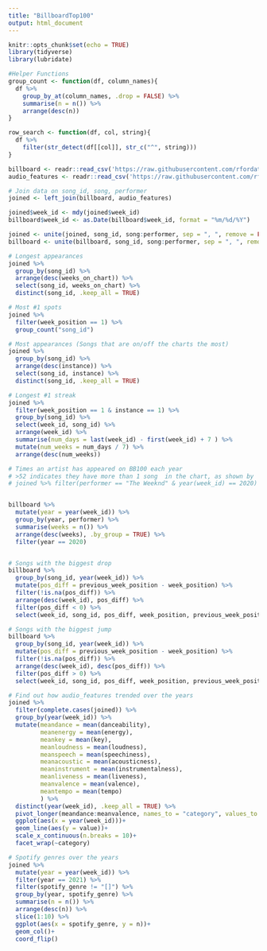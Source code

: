 ```yaml
---
title: "BillboardTop100"
output: html_document
---
```


```r
knitr::opts_chunk$set(echo = TRUE)
library(tidyverse)
library(lubridate)

#Helper Functions
group_count <- function(df, column_names){
  df %>% 
    group_by_at(column_names, .drop = FALSE) %>% 
    summarise(n = n()) %>% 
    arrange(desc(n))
}

row_search <- function(df, col, string){
  df %>% 
    filter(str_detect(df[[col]], str_c("^", string)))
}
```


```r
billboard <- readr::read_csv('https://raw.githubusercontent.com/rfordatascience/tidytuesday/master/data/2021/2021-09-14/billboard.csv')
audio_features <- readr::read_csv('https://raw.githubusercontent.com/rfordatascience/tidytuesday/master/data/2021/2021-09-14/audio_features.csv')

# Join data on song_id, song, performer
joined <- left_join(billboard, audio_features)
```

```r
joined$week_id <- mdy(joined$week_id)
billboard$week_id <- as.Date(billboard$week_id, format = "%m/%d/%Y")

joined <- unite(joined, song_id, song:performer, sep = ", ", remove = FALSE)
billboard <- unite(billboard, song_id, song:performer, sep = ", ", remove = FALSE)
```


```r
# Longest appearances
joined %>% 
  group_by(song_id) %>% 
  arrange(desc(weeks_on_chart)) %>% 
  select(song_id, weeks_on_chart) %>% 
  distinct(song_id, .keep_all = TRUE)

# Most #1 spots
joined %>% 
  filter(week_position == 1) %>% 
  group_count("song_id")

# Most appearances (Songs that are on/off the charts the most)
joined %>% 
  group_by(song_id) %>% 
  arrange(desc(instance)) %>% 
  select(song_id, instance) %>% 
  distinct(song_id, .keep_all = TRUE)

# Longest #1 streak
joined %>% 
  filter(week_position == 1 & instance == 1) %>% 
  group_by(song_id) %>%
  select(week_id, song_id) %>% 
  arrange(week_id) %>% 
  summarise(num_days = last(week_id) - first(week_id) + 7 ) %>% 
  mutate(num_weeks = num_days / 7) %>% 
  arrange(desc(num_weeks))

# Times an artist has appeared on BB100 each year
# >52 indicates they have more than 1 song  in the chart, as shown by 
# joined %>% filter(performer == "The Weeknd" & year(week_id) == 2020) %>% distinct(song_id)


billboard %>%
  mutate(year = year(week_id)) %>% 
  group_by(year, performer) %>% 
  summarise(weeks = n()) %>% 
  arrange(desc(weeks), .by_group = TRUE) %>% 
  filter(year == 2020)


# Songs with the biggest drop
billboard %>%
  group_by(song_id, year(week_id)) %>% 
  mutate(pos_diff = previous_week_position - week_position) %>% 
  filter(!is.na(pos_diff)) %>% 
  arrange(desc(week_id), pos_diff) %>% 
  filter(pos_diff < 0) %>% 
  select(week_id, song_id, pos_diff, week_position, previous_week_position)

# Songs with the biggest jump
billboard %>%
  group_by(song_id, year(week_id)) %>% 
  mutate(pos_diff = previous_week_position - week_position) %>% 
  filter(!is.na(pos_diff)) %>% 
  arrange(desc(week_id), desc(pos_diff)) %>% 
  filter(pos_diff > 0) %>% 
  select(week_id, song_id, pos_diff, week_position, previous_week_position)
```

```r
# Find out how audio_features trended over the years
joined %>%
  filter(complete.cases(joined)) %>%
  group_by(year(week_id)) %>% 
  mutate(meandance = mean(danceability),
         meanenergy = mean(energy),
         meankey = mean(key),
         meanloudness = mean(loudness),
         meanspeech = mean(speechiness),
         meanacoustic = mean(acousticness),
         meaninstrument = mean(instrumentalness),
         meanliveness = mean(liveness),
         meanvalence = mean(valence),
         meantempo = mean(tempo)
         ) %>% 
  distinct(year(week_id), .keep_all = TRUE) %>% 
  pivot_longer(meandance:meanvalence, names_to = "category", values_to = "value") %>% 
  ggplot(aes(x = year(week_id)))+
  geom_line(aes(y = value))+
  scale_x_continuous(n.breaks = 10)+
  facet_wrap(~category)

# Spotify genres over the years
joined %>% 
  mutate(year = year(week_id)) %>% 
  filter(year == 2021) %>% 
  filter(spotify_genre != "[]") %>% 
  group_by(year, spotify_genre) %>% 
  summarise(n = n()) %>% 
  arrange(desc(n)) %>%
  slice(1:10) %>% 
  ggplot(aes(x = spotify_genre, y = n))+
  geom_col()+
  coord_flip()
  
  
```

